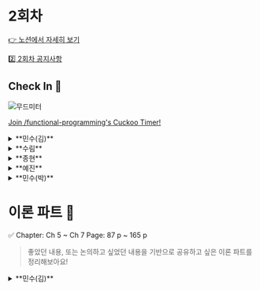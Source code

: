 
# 2회차

[👉 노션에서 자세히 보기](https://www.notion.so/minsooweb/2-6575e6aa968445c7b8221a4e19d12893?pvs=4)

[2️⃣ 2회차 공지사항](https://www.notion.so/minsooweb/2-3332714a5d564be2b201e5eb6c129b37?pvs=4)

## Check In 🚪

![무드미터](/mood-meter.jpeg)

[Join /functional-programming's Cuckoo Timer!](https://cuckoo.team/functional-programming)

<details>
  <summary>**민수(김)**</summary>
  - 희망찬
    - 디자인 시스템: seed-design(당근마켓) 연락
  - 긍정적인
    - 연차: 카페, 걷기 하니까 기분 좋아요
</details>
<details>
  <summary>**수림**</summary>
  - 긍정적인
    - 신규 프로젝트 재밌을 것 같다.
  - 집중하는
    - 신규 프로젝트 관련해서 공부가 필요할 것 같아서
      - 어떤 공부?!
      자바 → Node 마이그레이션 (Nest, nodejs)
</details>
<details>
  <summary>**종현**</summary>
  - 편안한
    - 지난 주에는 격분,,,
    작업만 하면 되는 상태
    프로세스 개선의 여지가 보여서 더 좋은 것 같다.
  - 희망찬
    - 마이스터 고등학교 연사
      - 600명 앞에서
      - 주제: 라이브러리 얘기 (개인적인 희망)
      창업 했던 경험이 있어서, 개발자로 전향하게 된 계기
      ”**시니어도, 세계 유명한 개발자도 사람이다.”**
      이메일로 초청받았었다.
      - 트위터, AWS, 고종현 let’s go
    - 후기 꼭꼭
</details>
<details>
  <summary>**예진**</summary>
  - 재미있는
    - 코드리뷰: 오랜만에 재밌어
  - 들뜬
    - 헬스 PT상담
</details>
<details>
  <summary>**민수(박)**</summary>
  - 마음이 불편한
    - 저번 주 참여를 못하구 리프레시 휴가를 다녀왔는데 바로 회사 워크샵을 가게 되었다.
    스터디에 많은 시간을 못쓰게 된 것 같아서 (일정이 꼬여서 ㅠㅠ)
  - 감사하는
    - 지금 회사에 다시 감사하게 된 마음을 갖게 되었다.
</details>

# 이론 파트 📝

<Callout>
  ✅ Chapter: Ch 5 ~ Ch 7
  Page: 87 p ~ 165 p
</Callout>

> 좋았던 내용, 또는 논의하고 싶었던 내용을 기반으로 공유하고 싶은 이론 파트를 정리해보아요!
>

<details>
  <summary>**민수(김)**</summary>
  - **좋았던 부분**
    - Ch5 더 좋은 액션 만들기
    💡 원칙: 압묵적 입력과 출력은 적을수록 좋습니다.
    의 원칙이 인상적이었다. 기존에 함수형 프로그래밍을 공부할 때는 실무에 어떻게 적용할지에 대해서 와닿지 않았다면, 책에서 원칙을 알려주고 이렇게 예제로 설명하는 부분이 너무 와닿았다.
    - Ch6 변경 가능한 데이터 구조를 가진 언어에서 불변성 유지하기
  - **논의하고 싶은 부분**
    - 테스트를 작성할 때 모든 입력의 상황을 가정하고 명세를 작성하는지?
      <details>
        <summary>자세히 보기</summary>
         ```tsx
          describe('add', () => {
            it('should return vaild value', () => {
              expect(add(2,3)).toBe(5)
              expect(add(2,-3)).toBe(-1)
              expect(add(2,0)).toBe(2)
            })
          })
          ```
          위 예시에선 양수, 음수, 0 의 케이스만 테스트하고 있습니다. 두 자릿수, 세 자릿수, Infinity 등의 경우는 테스트하고 있지 않지만 머릿속에서 어느정도 당연하게 통과할거라는 믿음이 있습니다. 이런 걸 테스트 케이스로 작성하는 게 맞을지, 아니면 이런 영역은 QA의 영역이라고 생각하시는지 궁금합니다.
      </details>
    - 함수를 계산으로 쪼갰을 때 (순수함수로 분리했을 때) 오히려 귀찮아지거나 불편했던 경험은 없으셨는지
      <details>
        <summary>자세히 보기</summary>
        책에서는 다음과 같은 장점이 있다고 합니다.
        - 재사용하기 쉽다.
        - 유지보수하기 쉽다
        - 테스트하기 쉽다.

        저도 공감하기도하고, 장점으로 뽑힌 내용들이 장기적으로 봤을 때는 맞지만 당장의 문제를 해결하기 위해 너무 많은 설계의 시간을 쓰는 건 아닐까 하는 생각이 드는 순간들이 있었던 것 같습니다.

        예를 들어, 당장 재활용될 가능성이 전혀 없는 함수를 순수함수로 분리하면서 파일과 테스트 파일이 별도로 따로 생기고 그걸 작성하는 시간이 또 드는게, 유지보수를 위해 당장의 문제를 해결하는데 병목이 생기는 건 아닐까 라는 생각이 들었습니다.

        위 사례에 적합한 예시인지 모르겠지만 최근에 제가 고민했었던 내용이 있어서 의견을 듣고 싶었습니다.

        최근에 DS를 설계하는 과정에서 compound로 조합해서 사용할 수 있게, 설계하는 방법을 적용하고 있었는데, 디자이너 분과의 논의 과정이 있었습니다.

        ```markdown
        민수:
        버튼 안에 아이콘 말고 다른 요소가 들어올 수 있는거죠?
        그럼 간격만 정의해주세요,
        안에 뭘 그릴지는 개발자가 직접 넣을 수 있도록 처리하겠습니다!
        → children 으로 받게하고 gap만 주겠다.

        디자이너:
        아이콘 말고 다른 요소가 들어올 수는 있지만,
        그럼 개발자가 임의로 디자인 시스템을 수정해서 사용할 수도 있는건데,
        그건 디자인 시스템을 활용한다는 느낌이 전혀 없다. 만약 아이콘 말고
        다른 요소가 들어올 수 있다면 그 때 말씀 드리겠지만,
        그렇게 디자인 시스템이 수정될 경우도 없을거다.
        ```

        제가 알고 있는 `사전 결정 최소화`의 원칙과는 너무 상이한 이야기였습니다.

        DS는 `사전에 결정을 최대한 많이`하고 그걸 규격화해서 시스템 안에서 사용하는 환경이라고 생각해야하는건가..? 라는 생각이 들면서 컴파운드 패턴을 덜어내야 하는건가에 대한 생각이 드는 순간이었습니다.
      </details>
    - 얕은 복사를 의도적으로 활용해본 경험이 있으신가요?
  - **실습 문제 관련 아이디어**
    - 6장에서 (p122) 읽기도 하면서 쓰기도 하는 함수를 개선하는 내용이 있다.
      - shift 외에도 이런 내장 함수가 있었나? 있다면 그것도 바꿔보거나 shift를 나만의 방식으로 개선해보자
    - 파랑님 문제중에 deepCopy 직접 구현하는 문제가 있는데 그거 꼭 풀어보자!
</details>
<details>
  <summary>**수림**</summary>
  ## 좋았던 부분

  ### 암묵적 입력과 출력은 적을수록 좋다 (p.91)

  - `암묵적 입력` : 인자가 아닌 모든 입력
  - `암묵적 출력` : 리턴값이 아닌 모든 출력, 쓰기 행위
  - `계산` : 암묵적 입력과 출력이 없는 함수
  - `다른 컴포넌트와 강하게 연결된 컴포넌트`
      - 암묵적 입력과 출력이 있는 어떤 함수
      - 다른 곳에서 사용할 수 없기 때문에 `모듈이 아님`
  - `모듈화된 컴포넌트`
      - 명시적 입력과 출력이 있는 어떤 함수
      - 명시적 입력과 출력은 모듈에 있는 커넥터와 같다

  **암묵적 입력과 출력있을 때의 어려운 점**

  - 암묵적 입력과 출력이 있는 함수는 다른 곳에 영향을 주기 때문에 조심해서 사용해야 한다.
  - 암묵적 입력과 출력이 있는 함수는 아무 때나 실행할 수 없기 때문에 테스트하기 어렵다.

  ### 계산 분류하기 (p.97, p.102)

  - 장바구니 구조 (cart에 대한 동작)
  - 제품에 대한 구조 (item에 대한 동작)
  - 비즈니스 규칙에 대한 함수
  - 유틸리티 함수

  ### 설계는 엉켜있는 코드를 푸는 것이다 (p.98)

  - 함수를 사용하면 관심사를 자연스럽게 분리할 수 있습니다
  - 함수는 인자로 넘기는 값과 그 값을 사용하는 방법을 분리합니다.

  **좋은 설계**

  - **재사용하기 쉽다**
      - 함수는 작으면 작을수록 재사용하기 쉽다
      - 하는 일도 적고 쓸 때 가정을 많이 하지 않아도 된다
  - **유지보수하기 쉽다**
      - 작은 함수는 쉽게 이해할 수 있고 유지보수하기 쉽다.
      - 코드가 작기 때문에 올바른지 아닌지 명확하게 알 수 있다
  - **테스트하기 쉽다**
      - 작은 함수는 테스트하기 좋다
      - 한 가지 일만 하기 때문에 한 가지만 테스트하면 된다.
      - 함수에 특별한 문제가 없어도 꺼낼 것이 있다면 분리하는 것이 좋다

  ### 함수의 행동을 부분적으로 나누기 (p.99)

  ```jsx
  function addItem(cart, name, price) {
    const newCart = cart.slice()      // 1. 배열을 복사
    const item = { name, price }      // 2. item 객체를 생성
    newCart.push(item)                    // 3. 복사본에 item을 추가

    return newCart                    // 4. 복사본을 반환
  }
  ```

  ### 비즈니스 규칙과 장바구니 기능의 차이점 (p.103)

  - **비즈니스 규칙**
      - 서비스에서 운영하는 특별한 규칙
      - 서비스가 달라지면 달라질 수 있음
  - **장바구니 기능**
      - 대부분의 전자상거래 서비스에서 사용하는 일반적인 개념
      - 동작방식이 서비스와 별개로 모두 비슷

  ### 동작을 읽기, 쓰기 또는 둘 다로 분류하기 (p.111)

  - 읽기
      - 데이터를 바꾸지 않고 정보를 가져온다
      - 데이터를 바꾸지 않는다
  - 쓰기
      - 데이터를 바꾼다

  ### 카피-온-라이트 원칙과 세 단계 (p.112)

  `불변성 법칙 == 카피-온-라이트`

  **카피-온-라이트 규칙**
  (아래의 불변성을 유지하면서 값을 바꿀 수 있는 세 단계를 구현하면 카피-온-라이트로 동작)

  1. 복사본 만들기
  2. 복사본 변경하기
  3. 복사본 리턴하기

  ### 카피-온-라이트 함수는 읽기이다 (p.112)

  데이터를 바꾸지 않았고 정보를 리턴했기 때문에 읽기이다. (쓰기를 읽기로 바꿈)

  ### 불변 데이터 구조를 읽는 것은 계산입니다 (p.131)

  - **액션**
      - 변경 가능한 데이터를 읽는 것
  - **계산**
      - 불변 데이터 구조를 읽는 것
  - **쓰기**
      - 데이터를 변경 가능한 구조로 만듦
      - 어떤 데이터에 쓰기가 없다면 생성 이후 바뀌지 않으므로 변경 불가능한 데이터 (불변 데이터)
      - 쓰기 → 읽기로 바꾸면 코드에 계산이 많아진다

  ### 얕은 복사와 구조적 공유 (p.133)

  - **얕은 복사**
      - 데이터 구조의 최상위 단계만 복사하는 것
  - **구조적 공유**
      - 두 중첩된 데이터 구조에서 안쪽 데이터가 같은 데이터를 참조
      - 데이터가 바뀌지 않는 불변 데이터 구조라면 구조적 공유는 안전하다
      - 구조적 공유는 메모리를 적게 사용하고 모든 것을 복사하는 것보다 빠름

  ### 방어적 복사는 원본이 바뀌는 것을 막아줍니다 (p.150)

  - `안전지대 안으로 들어온 데이터` : 깊은 복사본을 만들고 원본은 버림
  - `안전지대 밖으로 나가는 데이터` : 깊은 복사본을 만들어 내보냄

  ### 방어적 복사 (p.151)

  - **정의 및 특징**
      - 데이터를 변경할 수도 있는 코드와 불변성 코드 사이에 데이터를 주고받기 위한 원칙
      - 데이터가 바뀌는 것을 완벽히 막아 불변성을 지킬 수 있다
      - 원본이 바뀌지 않도록 막아주어 방어적이라고 한다
  - **목적**
      - 안전지대에 불변성을 유지하고 바뀔 수도 있는 데이터가 안전지대로 들어오지 못하도록 하는 것
  - **동작 방식**
      - 들어오고 나가는 데이터의 복사본을 만드는 방식으로 동작

  ### 방어적 복사 규칙 (p.152)

  > `깊은 복사` : 위에서 아래로 모든 계층에 있는 중첩된 데이터 구조를 복사
  >
  - **데이터가 안전한 코드에서 나갈 때 복사하기**
      1. 불변성 데이터를 위한 깊은 복사본을 생성
      2. 신뢰할 수 없는 코드로 복사본을 전달
  - **안전한 코드로 데이터가 들어올 때 복사하기**
      1. 변경될 수도 있는 데이터가 들어오면 바로 깊은 복사본을 생성하여 안전한 코드로 전달
      2. 복사본을 안전한 코드에서 사용

  ### 비공유 아키텍처 (p.156)

  모듈이 서로 통신하기 위해 방어적 복사를 구현한 아키텍처

  - 모듈이 어떤 데이터의 참조도 공유하고 있지 않음

  ### 카피-온-라이트 vs 방어적 복사 (p.158)

  |  | 카피-온-라이트 | 방어적 복사 |
  | --- | --- | --- |
  | 언제 쓰나요? | 통제할 수 있는 데이터를 바꿀 때 사용 | 신뢰할 수 없는 코드와 데이터를 주고받아야할 때 사용 |
  | 어디서 쓰나요? | 안전지대 어디서나 사용 가능 | 안전지대의 경계에서 데이터가 오고 갈 때 사용 |
  | 복사 방식 | 얕은 복사 | 깊은 복사 |
  | 규칙 | 1. 바꿀 데이터의 얕은 복사본을 생성
  2. 복사본을 변경
  3. 복사본을 반환 | 1. 안전지대로 들어오는 데이터에 깊은 복사를 생성
  2. 안전지대에서 나가는 데이터에 깊은 복사를 생성  |

  ## 논의하고 싶은 부분

  - 본인이 **코드 스멜**을 느끼는 순간 (p.88)

      ```markdown
      중복이 항상 나쁜 것은 아니지만 코드에서 나는 냄새입니다.
      코드의 냄새는 나중에 문제가 될 수 있습니다.

      코드의 냄새는 더 큰 문제를 미리 알려줍니다.
      ```

  - 함수의 동작을 바꿨기 때문에 엄밀히 말하면 리팩터링이라고 할 수 없습니다. (p.89)

      ```jsx
      // AS-IS
      const getsFreeShipping = (total, itemPrice) => {
        return itemPrice + total >= 20
      }

      // TO-BE
      const getsFreeShipping = (cart) => {
        return calcTotal(cart) >= 20
      }
      ```

      - 그렇다면 피처인가? 어떻게 말할 수 있을까?
  - 실습 문제 관련 아이디어
      - 이번장은 책에 나온 실습 문제들이 많아서 풀어보는 것도 좋을 것 같습니다!
</details>
<details>
  <summary>**종현**</summary>
  - **논의하고 싶은 부분**
    - 압묵적 입력과 출력은 적을수록 좋습니다.
    - hook은 암묵적 입력일까?
        - useContext
          <details>
            <summary>논의 내용</summary>
          - useContext를 사용하는 건 압묵적 입력일 것 같다. 에러를 던지는 게 맞을까?
            - 민수: 에러를 던지는 게 맞다고 생각하긴 하지만, react에서 제공하는 예외처리가 defaultValue로 제공하는 것 같다.
            - 수림: 보는 관점에 따라 다른 것 같기는 하다. hook은 내부 구현체가 있는 안전지대 안의 데이터를 안전하게 수정할 수 있게끔 해줄 수 있는 방어적 복사가 아닐까?
            - 민수(박): hook이 해줄려는 목적 자체가 상태를 관리하는 것이기 때문에 압묵적 입력과 출력이 좋다는 경우는 또 아니지 않을까
          </details>
        - useSelector
          ```tsx
          const Foo = () => {
            const todo = useSelector((store)=> store.todos));
            const [state, setState] = useState();
          }
          ```
        - 불변성을 지키기 위해 불변성을 유지해야하는 부분은 타입스크립트에서는 먼저 readonly를 사용하자?
          ```tsx
          const theme = {
            colors: {
              red: ...
            }
          } as const
          ```
</details>
<details>
  <summary>**예진**</summary>
  - **좋았던 부분**
    - 5장: item에 대한 부분도 따로 함수로 분리하는 리팩토링 방식이 인상 깊었다. 이렇게 하면, 나중에 item의 데이터구조가 바뀌더라도, item 영역만 신경쓸 수 있다는 점이 좋은 것 같다.
    - 7장: 방어적 복사를 하려면, 함수에 들어오기 전후에 데이터를 깊은 복사를 해야 한다 한다. 왜 데이터를 바깥으로 내보내야할 때에도 깊은 복사를 해야할까 하는 의문이 들었다. 생각해보니, 안전지대 바깥은 언제 어디서 어떻게 데이터가 변경될지 모르기에, 데이터를 깊은 복사 해줘야 함을 이해할 수 있었다.
  - **논의하고 싶은 부분**
    - dropFirst, dropLast는 사실 shift, pop을 한 번 더 감싼 형태이다. 이런 식으로 JS에서 제공하는 기본적인 유틸까지 한 번 더 감싼 형태를 현업에서 적용하고 있는지? 적용하고 싶은지? 한다면, 어떻게 팀원들을 설득할 것 같은지?
      <details>
        <summary>논의한 내용</summary>
        - 수림: Math.floor 같은 숫자 관련 기본 메서드를 랩핑해서 사용하는 건 이해가 가지만 Array 관련한 부분을 추가로 랩핑하는 건 좀 취향차이?라고 생각이 든다.
        - 민수(박): 가독성의 영역인 것 같다. 읽기와 쓰기를 같이 하는 함수는 사용하는 측에서는 자유도가 높아지지만, 제한하면 더 가독성이 더 높아진다.
        - 민수(김): 한 번 더 함수로 감싸서 추상화하면, 더 가독성이 좋아진다고 생각. 한 번은 설득할 것 같다. 증명은 못하겠지만…! 가독성이 더 좋아진다고 의견을 어필할 것 같다. 팀원들이 ~~하면 ok 하고 맞춰갈 것 같다. 나에게만 DX이기에, 다른 분들의 의견을 고려할 듯하다. 강한 어필은 ㄴㄴ.
        - 종현: 팀원이 강하게 주장해줬으면 하다. 왜 좋다고 생각하시는지 의견이 궁금하다.

        ```tsx
        // As-is
        type ClassNameValue = string | null | undefined | 0 | false;
        export const classNames = (classes: ClassNameValue[] | ClassNameValue) => {
          if (Array.isArray(classes)) {
            return classes.filter(Boolean).join(' ');
          } else {
            return classes || '';
          }
        };

        // To-be
        const isArray = v => Array.isArray(v)
        const getTruthy = (arr) => arr.filter(Boolean);

        export const classNames = (classes: ClassNameValue[] | ClassNameValue) => {
          if (isArray(classes)) {
            return getTruthy(classes).join(' ');
          } else {
            return classes || '';
          }
        };
        ```
      </details>
    - 읽기 함수와 쓰기 함수를 분리하는 편이신지? 분리하신다면, 보통 어떤 네이밍 컨벤션을 쓰시는지?
      <details>
        <summary>논의한 내용</summary>
        - 예진: 우리는 보통 get을 붙였다. `getFirst` vs `first`
        - 수림: get/set 을 prefix
        - 민수: getTodo vs todo
        - 할일 가져오기 vs 할일
      </details>
</details>
<details>
  <summary>**민수(박)**</summary>
  - **좋았던 부분**
    - 압묵적 입력과 출력은 적을수록 좋습니다. (p.91)
        - 개발할때 항상 인지하고 신경쓰기에 좀 소홀해지는 경우가 있었던 것 같은데, 다시 한번 생각해볼 수 있어서 새삼 좋았다.
    - 쓰면서 읽기도 하는 함수인 shift 함수를 분리하는 예제 (p.123)
        - shift 함수를 코테할때 많이 썼었던 기억이 있는데, 당시에는 읽기와 쓰기 동작을 구분해볼 생각은 못해봤었던 것 같다. 근데, 가독성이 깔끔해지는 것을 보고 새삼 놀랐다.
  - **논의하고 싶은 부분**
    - 다들 얕은 복사 많이 사용하시나요?
        - 저 같은 경우에는 레퍼런스 참조로 인해 사이드 이펙트가 발생하는 경우처럼 의도적으로 깊은 복사를 해야하는 경우가 아니라면(읽기만 하는 경우) 비용을 생각해서 얕은 복사를 사용하기도 하는 것 같습니다.
        근데 책을 읽다보니 문득, 결국 이후에 사이드 이팩트를 발생시킬 가능성을 코드에 두고 가는게 아닌가 하는 생각이 들어서 어떤 기준을 가져야 할 지 고민되는 지점인 것 같네요.
        <details>
          <summary>논의한 내용</summary>
          - 민수(박): 지금은 읽기만 해서 얕은 복사가 문제가 없지만,
          나중에 수정할 때 쓰기를 하게 되면 원본이 훼손이 되기 때문에 사이드 이펙트가 발생할 수도 있겠다.
          - 종현: 사용하지 않긴한다. 애초에 map이나 filter와 같이 사본으로 만들어주는 메소드를 사용하는 편이다.
          - 민수(김): 성능 차이가 크게 나는 게 아니라면, 원본을 그냥 읽어도 되지 않을까?
          - 민수(박): 원본을 수정하지 않는 선에서 할 수 있는 것들에서 깊은 복사를 하지 않는 것 같다.
        </details>
    - 유의미한 성능차이
        - 컴퓨터가 성능이 좋고, 브라우저가 너무 좋으니 그런 걸 고려 안 해도 된다는 입장이 있다.
        - 그치만 고려를 아예 안 하는 건 싫다.
        <details>
          <summary>논의한 내용</summary>
          Ex. CSS-in-JS
            - 수림: 온보딩할 때 멘토님이 해주셨던 얘기가 있다. 근본에 대해서 가르침을 받으면서 공부했었다보니, 소프트웨어를 사용하는 사람 입장에서 관습이자 체화 되어있는 게 더 좋지 않나? 라고 생각한다.
            - 예진
              - 최근에 컴파일러를 공부했었다.(v8)
              - 이렇게 좋은 컴파일러가 있는데, 성능을 최적화하게 하기 위해 가독성을 놓치는 건..?
              - lighthouse 가 경고하면 다시 한 번 생각해볼 것 같다.
        </details>
  - 실습 문제 관련 아이디어
</details>

# 실습 💻

## 문제집 만들기

- 아이디어 스토밍 다시 보기

    ![아이디어 스토밍](/screenshot/week2-slack-00.png)


> 실습 문제는 최대한 상세하게 적어주세요!
>

<details>
  <summary>실습 문제 예시</summary>
  >     Q. 아래 코드를 액션, 계산, 데이터로 분리하면서 리팩터링 하는 것과 함께 아래 코드에 대한 테스트 코드를 작성해주세요!
    ```jsx
    // AS-IS
    // app.ts
    function convertToConditionalUpperCase(words: string[]): string[] {
      let capitalized =
      for (let i = 0; i < words.length; i++) {
        if (words[i].length > 5) {
          capitalized.push(words[i].toUpperCase());
        } else {
          capitalized.push(words[i].toLowerCase());
        }

      return capitalized;

    // TO-BE
    // app.ts
    // app.test.ts
    ```
</details>

<details>
  <summary>민수(김)</summary>
  문제 1

  ```markdown
    JS에서 배열의 내장 함수에는 splice가 있다.
    splice를 압묵적 출력을 제거하고 명시적 출력을 활용한 순수함수로 바꿔보자
  ```
</details>

<details>
  <summary>수림</summary>
  - Q. 아래의 코드는 책에서 소개된 등급에 맞게 쿠폰을 이메일로 보내는 요구사항을 구현한 코드입니다. 본인만의 방식으로 리팩터링 해주세요!
    - 어떤 부분을 리팩터링의 기준으로 삼았는지 PR에 작성하기
      - Ex. 데이터, 계산, 액션
    - 코드

      ```jsx
      const subscriber = {
        email: "sam@pmail.com",
        rec_count: 16
      };

      const rank1 = "best";
      const rank2 = "good";

      function subCouponRank(subscriber) {
        if(subscriber.rec_count >= 10)
          return "best";
        else
          return "good";
      }

      const coupon = {
        code: "10PERCENT",
        rank: "bad"
      };

      function selectCouponsByRank(coupons, rank) {
        const ret = [];
        for(let c = 0; c < coupons.length; c++) {
          const coupon = coupons[c];
          if(coupon.rank === rank)
            ret.push(coupon.code);
        }
        return ret;
      }

      const message = {
        from: "newsletter@coupondog.co",
        to: "sam@pmail.com",
        subject: "Your weekly coupons inside",
        body: "Here are your coupons ..."
      };

      function emailForSubscriber(subscriber, goods, bests) {
        const rank = subCouponRank(subscriber);
        if(rank === "best")
          return {
            from: "newsletter@coupondog.co",
            to: subscriber.email,
            subject: "Your best weekly coupons inside",
            body: "Here are the best coupons: " + bests.join(", ")
          };
        else // rank === "good"
          return {
            from: "newsletter@coupondog.co",
            to: subscriber.email,
            subject: "Your good weekly coupons inside",
            body: "Here are the good coupons: " + goods.join(", ")
          };
      }

      function emailsForSubscribers(subscribers, goods, bests) {
        const emails = [];
        for(let s = 0; s < subscribers.length; s++) {
          const subscriber = subscribers[s];
          const email = emailForSubscriber(subscriber, goods, bests);
          emails.push(email);
        }
        return emails;
      }

      function sendIssue() {
        const coupons     = fetchCouponsFromDB();
        const goodCoupons = selectCouponsByRank(coupons, "good");
        const bestCoupons = selectCouponsByRank(coupons, "best");
        const subscribers = fetchSubscribersFromDB();
        const emails = emailsForSubscribers(subscribers, goodCoupons, bestCoupons);
        for(let e = 0; e < emails.length; e++) {
          const email = emails[e];
          emailSystem.send(email);
        }
      }
      ```
</details>
<details>
  <summary>예진</summary>
URL의 쿼리스트링 관련 유틸 함수를 `계산` 을 최대한 이용하여 만들기

1. `parse` 함수: url의 쿼리 스트링을 객체로 변환해주는 함수

    ```jsx
    // test case 1
    parse('foo=bar&abc=xyz&abc=123')
    // {
    //   foo: 'bar',
    //   abc: ['xyz', '123']
    // }

    // test case 2
    parse('?foo=bar&bar=baz')
    // { foo: bar, bar: baz }
    ```

2. `stringify` 함수: 객체를 URL 쿼리스트링으로 변환해주는 함수
    1. 빈 객체가 주어지면, 빈 스트링 반환
    2. key-value 쌍이 있으면, 앞에 `?` 추가
    3. value가 falsy한 것도 포함

    ```jsx
    // test case 1
    stringify({ foo: 'bar', baz: ['qux', 'quux'], corge: '' });
    // '?foo=bar&baz=qux&baz=quux&corge='

    // test case 2
    stringify({ a: 1, b: 2, c: '가나다' });
    // '?a=1&b=2&c=%EA%B0%80%EB%82%98%EB%8B%A4'
    ```

3. `addQuery` 함수: 현재 URL에 쿼리 추가하는 함수
    - 해쉬가 있다면, 유지해야 함
    - 기존 쿼리가 있다면, 유지해야 함
    - 기존 쿼리와 추가하려는 쿼리의 key가 동일하다면, 기존 쿼리가 대체됨

    ```jsx
    // test case 1
    addQuery('https://www.linkedin.com/', 'key', 'value')
    // https://www.linkedin.com/?key=value

    // test case 2: 기존 URL에 이미 쿼리가 있는 경우
    addQuery('https://www.linkedin.com/?name=elon', 'key', 'value')
    // https://www.linkedin.com/?name=elon&key=value

    // test case 3: 기존 URL에 hash가 있는 경우
    addQuery('https://www.linkedin.com/?name=elon#top', 'key', 'value')
    // https://www.linkedin.com/?name=elon&key=value#top

    // test case 4: 기존 쿼리와 추가하려는 쿼리의 key가 동일한 경우
    addQuery('https://www.linkedin.com/?name=elon#top', 'name', 'musk')
    // https://www.linkedin.com/?name=musk#top
    ```

4. `deleteQuery` 함수: 현재 URL에서 주어진 key에 해당하는 모든 값을 제거

    ```jsx
    deleteQuery('https://example.com?foo=1&bar=2&foo=3', 'foo')
    // 'https://example.com/?bar=2'

    deleteQuery('https://example.com?foo=1', 'foo')
    // 'https://example.com/'

    deleteQuery('https://example.com?foo=1#top', 'foo')
    // 'https://example.com/#top'
    ```

- 참고
    - https://github.com/sindresorhus/query-string
    - https://slash.page/libraries/common/utils/src/querystring.i18n/
    - [https://www.linkedin.com/pulse/how-migrate-from-querystring-urlsearchparams-nodejs-vladimír-gorej/](https://www.linkedin.com/pulse/how-migrate-from-querystring-urlsearchparams-nodejs-vladim%C3%ADr-gorej/)
    - https://developer.mozilla.org/ko/docs/Web/API/URLSearchParams
</details>

## 실습 풀이 및 리뷰간 논의하고 싶었던 내용

> 실습 문제에 대한 질문과 리뷰를 받으면서 스터디원 분들과 논의하고 싶었던 내용이 있다면 공유해주세요!
>

## 실습 문제 아이디어 스토밍

지난 주는 어떤 아이디어를 기반으로 문제를 만들었을까?

- 슬랙 스레드 스크린샷
  ![스레드](/screenshot/week2-slack-01.png)

- **2회차 아이디어 스토밍**
  - `민수`
    - 6장에서 (p122) 읽기도 하면서 쓰기도 하는 함수를 개선하는 내용이 있다. shift 외에도 이런 내장 함수가 있었나? 있다면 그것도 바꿔보거나 shift를 나만의 방식으로 개선해보자
    - 파랑님 문제중에 deepCopy 직접 구현하는 문제가 있는데 그거 꼭 풀어보자!
  - `수림`
    - 이번에는 책에 나온 실습 문제 풀어봐도 좋겠다.
  - `종현`
    - 람다와 같은 함수형 도구들이 있다.
    - 하나도 제대로 사용해본 적이 없다.
      → 제대로 사용해보자 (람다든, 뭐든 함수형 도구!)
  - `예진`
    - 얼랭과 엘릭서에서 방어적 복사를 어떻게 구현하였는지 살펴보기.


# Check out 🚪

- 민수(김)
  - 뿌듯했다. 시간 안에 끝냈다!
- 수림
  - 오늘도 넘 재밌었다!!
  - 좋았던 부분은 비슷한 내용이 많아서 (내 시간에) 논의하고 싶은 부분에 대한 이야기를 길게 해도 괜찮을 것 같다는 생각이 든다!
  - 논의하고 싶은 부분에서 인사이트를 많이 얻은 것 같다
- 종현
  - 코테를 잘 볼 수 있을 거 같다
- 예진
  - 대립적인 이야기를 하는 걸 좋아한다. 오늘 많이 나와서 좋았다!
- 민수(박)
  - 책을 읽고 참여하는 건 처음 참여했는데
  - 비순수함수 → 액션
  - 방어적 복사, 암묵적 입력 과 같이 책이 표현하는 방식들이 좋았던 것 같다.
  - 같이 그런 내용들을 기반으로 얘기하니까 좋았다

[[2주차] 쏙쏙쑥쑥 스터디 만족도 조사](https://forms.gle/f8EP6Tm3qc3UrNiQ8)

이번 설문조사는 항목이 추가되었습니다! ㅠㅠ 더 나은 스터디 진행을 위해 질문 드리는 내용이니, 작성 한 번씩 부탁드립니다..!

# ♣ CA

[2 회차 CA notion에서 확인하기](https://www.notion.so/2-CA-4533847171f14726883f35ded31018aa?pvs=21)
